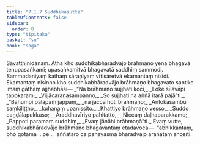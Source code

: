 ```yaml
---
title: "7.1.7 Suddhikasutta"
tableOfContents: false
sidebar:
  order: 8
type: "tipitaka"
basket: "su"
book: "saga"
---
```



<DynamicBreadcrumb />

<Division number="193" book="saga">

<Paragraph number="1168" book="saga">
Sāvatthinidānaṃ. Atha kho suddhikabhāradvājo brāhmaṇo yena bhagavā tenupasaṅkami; upasaṅkamitvā bhagavatā saddhiṃ sammodi. Sammodanīyaṃ kathaṃ sāraṇīyaṃ vītisāretvā ekamantaṃ nisīdi. Ekamantaṃ nisinno kho suddhikabhāradvājo brāhmaṇo bhagavato santike imaṃ gāthaṃ ajjhabhāsi—
</Paragraph>

<Paragraph number="1169" type="verses" book="saga">
_“Na brāhmaṇo sujjhati koci,_  
_Loke sīlavāpi tapokaraṃ;_  
_Vijjācaraṇasampanno,_  
_So sujjhati na aññā itarā pajā”ti._  

</Paragraph>

<Paragraph number="1170" type="verses" book="saga">
_“Bahumpi palapaṃ jappaṃ,_  
_na jaccā hoti brāhmaṇo;_  
_Antokasambu saṃkiliṭṭho,_  
_kuhanaṃ upanissito._  

</Paragraph>

<Paragraph number="1171" type="verses" book="saga">
_Khattiyo brāhmaṇo vesso,_  
_Suddo caṇḍālapukkuso;_  
_Āraddhavīriyo pahitatto,_  
_Niccaṃ daḷhaparakkamo;_  
_Pappoti paramaṃ suddhiṃ,_  
_Evaṃ jānāhi brāhmaṇā”ti._  

</Paragraph>

<Paragraph number="1172" book="saga">
Evaṃ vutte, suddhikabhāradvājo brāhmaṇo bhagavantaṃ etadavoca—  “abhikkantaṃ, bho gotama …pe…  aññataro ca panāyasmā bhāradvājo arahataṃ ahosīti.
</Paragraph>
</Division>